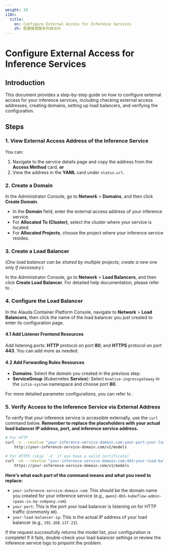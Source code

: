 ```yaml
---
weight: 10
i18n:
  title:
    en: Configure External Access for Inference Services
    zh: 配置推理服务外部访问
---
```


# Configure External Access for Inference Services

## Introduction

This document provides a step-by-step guide on how to configure external access for your inference services, including checking external access addresses, creating domains, setting up load balancers, and verifying the configuration.

## Steps

<Steps>

### 1. View External Access Address of the Inference Service

You can:
1. Navigate to the service details page and copy the address from the **Access Method** card, **or**
2. View the address in the **YAML** card under `status.url`.

### 2. Create a Domain

In the Administrator Console, go to **Network** > **Domains**, and then click **Create Domain**.
* In the **Domain** field, enter the external access address of your inference service.
* For **Allocated To (Cluster)**, select the cluster where your service is located.
* For **Allocated Projects**, choose the project where your inference service resides.

### 3. Create a Load Balancer
(*One load balancer can be shared by multiple projects; create a new one only if necessary.*)

In the Administrator Console, go to **Network** > **Load Balancers**, and then click **Create Load Balancer**. For detailed help documentation, please refer to <ExternalSiteLink name="acp" href="/configure/networking/how_to/create_loadbalancer.mdx" children="Configure Load Balancer" />.

### 4. Configure the Load Balancer

In the Alauda Container Platform Console, navigate to **Network** > **Load Balancers**, then click the name of the load balancer you just created to enter its configuration page.

#### 4.1 Add Listener Frontend Resources

Add listening ports: **HTTP** protocol on port **80**, and **HTTPS** protocol on port **443**. You can add more as needed.

#### 4.2 Add Forwarding Rules Resources

* **Domains**: Select the domain you created in the previous step.
* **ServiceGroup** (Kubernetes **Service**): Select `knative-ingressgateway` in the `istio-system` namespace and choose port **80**.
 
For more detailed parameter configurations, you can refer to <ExternalSiteLink name="acp" href="/configure/networking/how_to/create_loadbalancer.mdx" children="Configure Load Balancer" />.

### 5. Verify Access to the Inference Service via External Address

To verify that your inference service is accessible externally, use the `curl` command below. **Remember to replace the placeholders with your actual load balancer IP address, port, and inference service address.**


```bash
# For HTTP
curl -v --resolve "your-inference-service-domain.com:your-port:your-load-balancer-ip" \
    http://your-inference-service-domain.com/v1/models

# For HTTPS (skip `-k` if you have a valid certificate)
curl -vk --resolve "your-inference-service-domain.com:443:your-load-balancer-ip" \
    https://your-inference-service-domain.com/v1/models
```
**Here's what each part of the command means and what you need to replace:**

* `your-inference-service-domain.com`: This should be the domain name you created for your inference service (e.g., `qwen2-0b5-kubeflow-admin-cpaas-io.my-company.com`).
* `your-port`: This is the port your load balancer is listening on for HTTP traffic (commonly `80`).
* `your-load-balancer-ip`: This is the actual IP address of your load balancer (e.g., `192.168.137.21`).

If the request successfully returns the model list, your configuration is complete! If it fails, double-check your load balancer settings or review the inference service logs to pinpoint the problem.
</Steps>